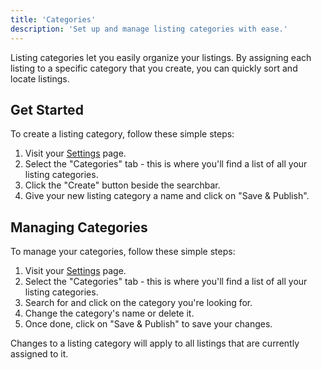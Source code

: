 ```yaml
---
title: 'Categories'
description: 'Set up and manage listing categories with ease.'
---
```


Listing categories let you easily organize your listings. By assigning each listing to a specific category that you create, you can quickly sort and locate listings.

## Get Started

To create a listing category, follow these simple steps:

1. Visit your [Settings](https://app.listingopen.com/settings) page.
2. Select the "Categories" tab - this is where you'll find a list of all your listing categories.
3. Click the "Create" button beside the searchbar.
4. Give your new listing category a name and click on "Save & Publish".

## Managing Categories

To manage your categories, follow these simple steps:

1. Visit your [Settings](https://app.listingopen.com/settings) page.
2. Select the "Categories" tab - this is where you'll find a list of all your listing categories.
3. Search for and click on the category you're looking for.
4. Change the category's name or delete it.
5. Once done, click on "Save & Publish" to save your changes.

<Note>Changes to a listing category will apply to all listings that are currently assigned to it.</Note>

